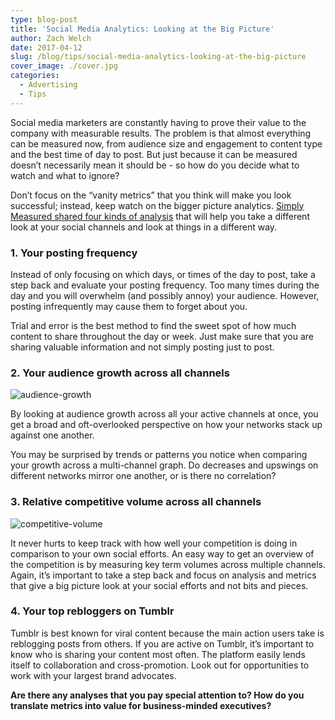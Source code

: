 ```yaml
---
type: blog-post
title: 'Social Media Analytics: Looking at the Big Picture'
author: Zach Welch
date: 2017-04-12
slug: /blog/tips/social-media-analytics-looking-at-the-big-picture
cover_image: ./cover.jpg
categories:
  - Advertising
  - Tips
---
```


Social media marketers are constantly having to prove their value to the company with measurable results. The problem is that almost everything can be measured now, from audience size and engagement to content type and the best time of day to post. But just because it can be measured doesn’t necessarily mean it should be - so how do you decide what to watch and what to ignore?

Don’t focus on the “vanity metrics” that you think will make you look successful; instead, keep watch on the bigger picture analytics. [Simply Measured shared four kinds of analysis][1] that will help you take a different look at your social channels and look at things in a different way.

### 1. Your posting frequency

Instead of only focusing on which days, or times of the day to post, take a step back and evaluate your posting frequency. Too many times during the day and you will overwhelm (and possibly annoy) your audience. However, posting infrequently may cause them to forget about you.

Trial and error is the best method to find the sweet spot of how much content to share throughout the day or week. Just make sure that you are sharing valuable information and not simply posting just to post.

### 2. Your audience growth across all channels

![audience-growth](./1.jpg)

By looking at audience growth across all your active channels at once, you get a broad and oft-overlooked perspective on how your networks stack up against one another.

You may be surprised by trends or patterns you notice when comparing your growth across a multi-channel graph. Do decreases and upswings on different networks mirror one another, or is there no correlation?

### 3. Relative competitive volume across all channels

![competitive-volume](./2.jpg)

It never hurts to keep track with how well your competition is doing in comparison to your own social efforts. An easy way to get an overview of the competition is by measuring key term volumes across multiple channels. Again, it’s important to take a step back and focus on analysis and metrics that give a big picture look at your social efforts and not bits and pieces.

### 4. Your top rebloggers on Tumblr

Tumblr is best known for viral content because the main action users take is reblogging posts from others. If you are active on Tumblr, it’s important to know who is sharing your content most often. The platform easily lends itself to collaboration and cross-promotion. Look out for opportunities to work with your largest brand advocates.

**Are there any analyses that you pay special attention to? How do you translate metrics into value for business-minded executives?**

[1]: http://simplymeasured.com/blog/2014/06/27/4-overlooked-types-of-social-media-analysis/
